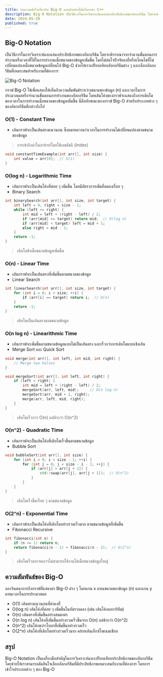 ```yaml
---
title: ทำความเข้าใจเกี่ยวกับ Big-O และตัวอย่างโค้ดในภาษา C++
description: Big-O Notation เป็นวิธีการในการวิเคราะห์และแสดงประสิทธิภาพของอัลกอริธึม โดยจะพิจารณาจากจำนวนขั้นตอนการทำงานหรือเวลาที่ใช้ในการทำงานเมื่อขนาดของข้อมูลเพิ่มขึ้น
date: 2024-05-20
published: true
---
```


## Big-O Notation
เป็นวิธีการในการวิเคราะห์และแสดงประสิทธิภาพของอัลกอริธึม โดยจะพิจารณาจากจำนวนขั้นตอนการทำงานหรือเวลาที่ใช้ในการทำงานเมื่อขนาดของข้อมูลเพิ่มขึ้น โดยไม่สนใจปัจจัยคงที่หรือเงื่อนไขที่ไม่เปลี่ยนแปลงเมื่อขนาดข้อมูลเปลี่ยนไป Big-O ช่วยให้เราเปรียบเทียบอัลกอริธึมต่าง ๆ และเลือกอัลกอริธึมที่เหมาะสมสำหรับงานที่ต้องการ

<Image
src="https://strapi-blog-cms-7x8xk.ondigitalocean.app/uploads/big_o_9de97e3bad.jpeg"
alt="Big-O Notation"
width={800} height={300}
className="mx-auto"
/>

กราฟ Big-O ใช้เพื่อแสดงให้เห็นถึงความสัมพันธ์ระหว่างขนาดของข้อมูล (n) และเวลาในการประมวลผลหรือจำนวนขั้นตอนการทำงานของอัลกอริธึม โดยเส้นโค้งของกราฟจะแสดงถึงการเติบโตของเวลาในการทำงานเมื่อขนาดของข้อมูลเพิ่มขึ้น นี่คือลักษณะของกราฟ Big-O สำหรับประเภทต่าง ๆ ของอัลกอริธึมที่กล่าวถึงไป

### O(1) - Constant Time
- เส้นกราฟจะเป็นเส้นตรงแนวนอน ซึ่งหมายความว่าเวลาในการทำงานไม่เปลี่ยนแปลงตามขนาดของข้อมูล
> การเข้าถึงค่าในอาร์เรย์โดยใช้เลขดัชนี (Index)
```c++ showLineNumbers
void constantTimeExample(int arr[], int size) {
    int value = arr[0];  // O(1)
}
```

### O(log n) - Logarithmic Time
- เส้นกราฟจะเป็นเส้นโค้งที่ค่อย ๆ เพิ่มขึ้น โดยมีอัตราการเพิ่มที่ลดลงเรื่อย ๆ
- Binary Search
```c++ showLineNumbers
int binarySearch(int arr[], int size, int target) {
    int left = 0, right = size - 1;
    while (left <= right) {
        int mid = left + (right - left) / 2;
        if (arr[mid] == target) return mid;  // O(log n)
        if (arr[mid] < target) left = mid + 1;
        else right = mid - 1;
    }
    return -1;
}
```
> เติบโตช้าเมื่อขนาดข้อมูลเพิ่มขึ้น

### O(n) - Linear Time
- เส้นกราฟจะเป็นเส้นตรงที่เพิ่มขึ้นตามขนาดของข้อมูล
- Linear Search
```c++ showLineNumbers
int linearSearch(int arr[], int size, int target) {
    for (int i = 0; i < size; ++i) {
        if (arr[i] == target) return i;  // O(n)
    }
    return -1;
}
```
> เติบโตเป็นเส้นตรงตามขนาดข้อมูล

### O(n log n) - Linearithmic Time
- เส้นกราฟจะเพิ่มขึ้นตามขนาดข้อมูลแบบไม่เป็นเส้นตรง และเร็วกว่าการเติบโตแบบเชิงเส้น
- Merge Sort และ Quick Sort
```c++ showLineNumbers
void merge(int arr[], int left, int mid, int right) {
    // Merge two halves
}

void mergeSort(int arr[], int left, int right) {
    if (left < right) {
        int mid = left + (right - left) / 2;
        mergeSort(arr, left, mid);     // O(n log n)
        mergeSort(arr, mid + 1, right);
        merge(arr, left, mid, right);
    }
}
```
> เติบโตเร็วกว่า O(n) แต่ช้ากว่า O(n^2)

### O(n^2) - Quadratic Time
- เส้นกราฟจะเป็นเส้นโค้งที่เติบโตเร็วขึ้นตามขนาดข้อมูล
- Bubble Sort
```c++ showLineNumbers
void bubbleSort(int arr[], int size) {
    for (int i = 0; i < size - 1; ++i) {
        for (int j = 0; j < size - i - 1; ++j) {
            if (arr[j] > arr[j + 1]) {
                std::swap(arr[j], arr[j + 1]);  // O(n^2)
            }
        }
    }
}
```
> เติบโตเร็วขึ้นเรื่อย ๆ ตามขนาดข้อมูล

### O(2^n) - Exponential Time
- เส้นกราฟจะเป็นเส้นโค้งที่เติบโตอย่างรวดเร็วมาก ตามขนาดข้อมูลที่เพิ่มขึ้น
- Fibonacci Recursive
```c++ showLineNumbers
int fibonacci(int n) {
    if (n <= 1) return n;
    return fibonacci(n - 1) + fibonacci(n - 2);  // O(2^n)
}
```
> เติบโตเร็วมากจนอาจไม่สามารถใช้งานได้เมื่อขนาดข้อมูลใหญ่

## ความสัมพันธ์ของ Big-O
ลองจินตนาการถึงกราฟที่แสดงค่า Big-O ต่าง ๆ โดยแกน x แทนขนาดของข้อมูล (n) และแกน y แทนเวลาในการประมวลผล
- O(1) เส้นตรงแนวนอนที่ค่าคงที่
- O(log n) เส้นโค้งที่ค่อย ๆ เพิ่มขึ้นในอัตราลดลง (เช่น เส้นโค้งลอการิทึม)
- O(n) เส้นตรงที่เพิ่มขึ้นอย่างสมมาตร
- O(n log n) เส้นโค้งที่เพิ่มขึ้นอย่างรวดเร็วขึ้นจาก O(n) แต่ช้ากว่า O(n^2)
- O(n^2) เส้นโค้งพาราโบลาที่เพิ่มขึ้นอย่างรวดเร็ว
- O(2^n) เส้นโค้งที่เติบโตอย่างรวดเร็วมาก คล้ายเส้นเอ็กซ์โพเนนเชียล

## สรุป
Big-O Notation เป็นเครื่องมือสำคัญในการวิเคราะห์และเปรียบเทียบประสิทธิภาพของอัลกอริธึม โดยช่วยให้เราสามารถตัดสินใจเลือกอัลกอริธึมที่มีประสิทธิภาพเหมาะสมกับงานที่ต้องการ โดยการเข้าใจประเภทต่าง ๆ ของ Big-O